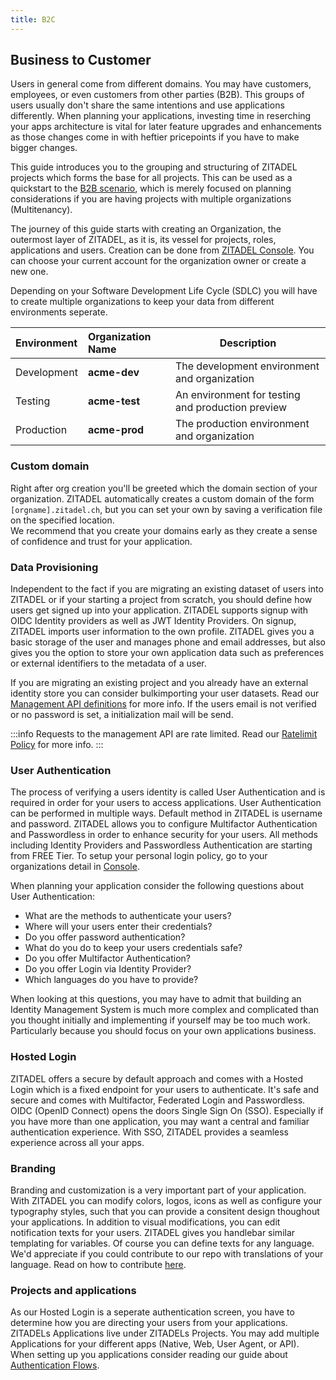 ```yaml
---
title: B2C
---
```


## Business to Customer

Users in general come from different domains. You may have customers, employees, or even customers from other parties (B2B). 
This groups of users usually don't share the same intentions and use applications differently.
When planning your applications, investing time in reserching your apps architecture is vital for later feature upgrades and enhancements as those changes come in with heftier pricepoints if you have to make bigger changes.

This guide introduces you to the grouping and structuring of ZITADEL projects which forms the base for all projects. This can be used as a quickstart to the [B2B scenario](./b2b), which is merely focused on planning considerations if you are having projects with multiple organizations (Multitenancy).

The journey of this guide starts with creating an Organization, the outermost layer of ZITADEL, as it is, its vessel for projects, roles, applications and users.
Creation can be done from [ZITADEL Console](https://console.zitadel.ch/org/create). You can choose your current account for the organization owner or create a new one.

Depending on your Software Development Life Cycle (SDLC) you will have to create multiple organizations to keep your data from different environments seperate.

| Environment | Organization Name     | Description             |
| :---------- | :-------------------- | ----------------------- |
| Development | **acme-dev**          | The development environment and organization |
| Testing     | **acme-test**         | An environment for testing and production preview |
| Production  | **acme-prod**         | The production environment and organization |

### Custom domain

Right after org creation you'll be greeted which the domain section of your organization. ZITADEL automatically creates a custom domain of the form `[orgname].zitadel.ch`, but you can set your own by saving a verification file on the specified location.  
We recommend that you create your domains early as they create a sense of confidence and trust for your application.

### Data Provisioning

Independent to the fact if you are migrating an existing dataset of users into ZITADEL or if your starting a project from scratch, you should define how users get signed up into your application.
ZITADEL supports signup with OIDC Identity providers as well as JWT Identity Providers. On signup, ZITADEL imports user information to the own profile.
ZITADEL gives you a basic storage of the user and manages phone and email addresses, but also gives you the option to store your own application data such as preferences or external identifiers to the metadata of a user.

If you are migrating an existing project and you already have an external identity store you can consider bulkimporting your user datasets.
Read our [Management API definitions](../../apis/proto/management#importhumanuser) for more info. If the users email is not verified or no password is set, a initialization mail will be send. 

:::info
Requests to the management API are rate limited. Read our [Ratelimit Policy](../../legal/rate-limit-policy) for more info.
:::

<!-- If you are migrating an existing project and you already have an external identity store you can consider following options:

- ZITADEL as Identity store
- use an external Identity store
- migrate users from your existing data store to ZITADEL
- Federated Login -->


### User Authentication

The process of verifying a users identity is called User Authentication and is required in order for your users to access applications.
User Authentication can be performed in multiple ways. Default method in ZITADEL is username and password.
ZITADEL allows you to configure Multifactor Authentication and Passwordless in order to enhance security for your users. All methods including Identity Providers and Passwordless Authentication are starting from FREE Tier.
To setup your personal login policy, go to your organizations detail in [Console](https://console.zitadel.ch/org).

When planning your application consider the following questions about User Authentication:

- What are the methods to authenticate your users?
- Where will your users enter their credentials?
- Do you offer password authentication?
- What do you do to keep your users credentials safe?
- Do you offer Multifactor Authentication?
- Do you offer Login via Identity Provider?
- Which languages do you have to provide?

When looking at this questions, you may have to admit that building an Identity Management System is much more complex and complicated than you thought initially and implementing if yourself may be too much work. 
Particularly because you should focus on your own applications business.

### Hosted Login

ZITADEL offers a secure by default approach and comes with a Hosted Login which is a fixed endpoint for your users to authenticate. 
It's safe and secure and comes with Multifactor, Federated Login and Passwordless.
OIDC (OpenID Connect) opens the doors Single Sign On (SSO). Especially if you have more than one application, you may want a central and familiar authentication experience. 
With SSO, ZITADEL provides a seamless experience across all your apps.

### Branding

Branding and customization is a very important part of your application. 
With ZITADEL you can modify colors, logos, icons as well as configure your typography styles, such that you can provide a consitent design thoughout your applications.
In addition to visual modifications, you can edit notification texts for your users. 
ZITADEL gives you handlebar similar templating for variables. Of course you can define texts for any language.
We'd appreciate if you could contribute to our repo with translations of your language. Read on how to contribute [here](../../guides/customization/texts).

### Projects and applications

As our Hosted Login is a seperate authentication screen, you have to determine how you are directing your users from your applications.
ZITADELs Applications live under ZITADELs Projects. You may add multiple Applications for your different apps (Native, Web, User Agent, or API). When setting up you applications consider reading our guide about [Authentication Flows](../authentication/login-users).


